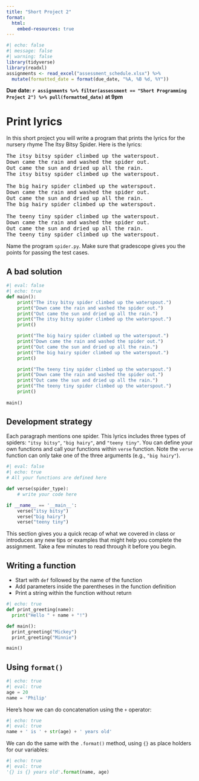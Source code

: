 ```yaml
---
title: "Short Project 2"
format:
  html:
    embed-resources: true
---
```


```r
#| echo: false
#| message: false
#| warning: false
library(tidyverse)
library(readxl)
assignments <- read_excel("assessment_schedule.xlsx") %>% 
  mutate(formatted_date = format(due_date, "%A, %B %d, %Y"))
```

**Due date: `r assignments %>% filter(assessment == "Short Programming Project 2") %>% pull(formatted_date)` at 9pm**

# Print lyrics

In this short project you will write a program that prints the lyrics for the nursery rhyme The Itsy Bitsy Spider. Here is the lyrics:

<pre>
The itsy bitsy spider climbed up the waterspout.
Down came the rain and washed the spider out.
Out came the sun and dried up all the rain.
The itsy bitsy spider climbed up the waterspout.

The big hairy spider climbed up the waterspout.
Down came the rain and washed the spider out.
Out came the sun and dried up all the rain.
The big hairy spider climbed up the waterspout.

The teeny tiny spider climbed up the waterspout.
Down came the rain and washed the spider out.
Out came the sun and dried up all the rain.
The teeny tiny spider climbed up the waterspout.
</pre>

Name the program `spider.py`. Make sure that gradescope gives you the points for passing the test cases.

## A bad solution
```python
#| eval: false
#| echo: true
def main():
    print("The itsy bitsy spider climbed up the waterspout.")
    print("Down came the rain and washed the spider out.")
    print("Out came the sun and dried up all the rain.")
    print("The itsy bitsy spider climbed up the waterspout.")
    print()

    print("The big hairy spider climbed up the waterspout.")
    print("Down came the rain and washed the spider out.")
    print("Out came the sun and dried up all the rain.")
    print("The big hairy spider climbed up the waterspout.")
    print()

    print("The teeny tiny spider climbed up the waterspout.")
    print("Down came the rain and washed the spider out.")
    print("Out came the sun and dried up all the rain.")
    print("The teeny tiny spider climbed up the waterspout.")
    print()
    
main()
```

## Development strategy

Each paragraph mentions one spider. This lyrics includes three types of spiders: `"itsy bitsy"`, `"big hairy"`, and `"teeny tiny"`. You can define your own functions and call your functions within `verse` function. Note the `verse` function can only take one of the three arguments (e.g., `"big hairy"`).

```python
#| eval: false
#| echo: true
# All your functions are defined here

def verse(spider_type):
    # write your code here

if __name__ == '__main__':
    verse("itsy bitsy")
    verse("big hairy")
    verse("teeny tiny")
```

::: {.callout-tip title="Before You Begin"}

This section gives you a quick recap of what we covered in class or introduces any new tips or examples that might help you complete the assignment. Take a few minutes to read through it before you begin.

## Writing a function

* Start with `def` followed by the name of the function
* Add parameters inside the parentheses in the function definition
* Print a string within the function without return

```python
#| echo: true
def print_greeting(name):
  print("Hello " + name + "!")

def main():
  print_greeting("Mickey")
  print_greeting("Minnie")

main()
```


## Using `format()`


```python
#| echo: true
#| eval: true
age = 20
name = 'Philip'
```

Here's how we can do concatenation using the  `+` operator:

```python
#| echo: true
#| eval: true
name + ' is ' + str(age) + ' years old'
```

We can do the same with the `.format()` method, using `{}` as place holders for our variables:

```python
#| echo: true
#| eval: true
'{} is {} years old'.format(name, age)
```



::: 